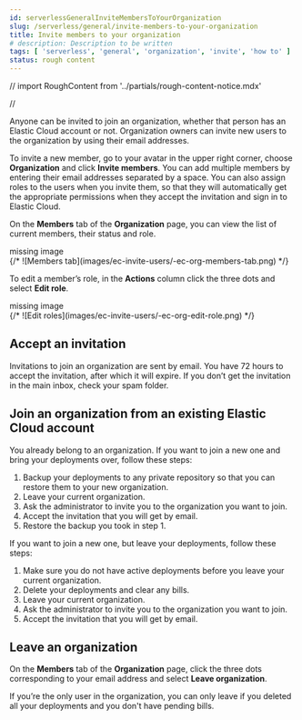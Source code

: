 ```yaml
---
id: serverlessGeneralInviteMembersToYourOrganization
slug: /serverless/general/invite-members-to-your-organization
title: Invite members to your organization
# description: Description to be written
tags: [ 'serverless', 'general', 'organization', 'invite', 'how to' ]
status: rough content
---
```


// import RoughContent from '../partials/rough-content-notice.mdx'

// <RoughContent />

Anyone can be invited to join an organization, whether that person has an Elastic Cloud account or not. Organization owners can invite new users to the organization by using their email addresses. 

To invite a new member, go to your avatar in the upper right corner, choose **Organization** and click **Invite members**. You can add multiple members by entering their email addresses separated by a space. You can also assign roles to the users when you invite them, so that they will automatically get the appropriate permissions when they accept the invitation and sign in to Elastic Cloud.

On the **Members** tab of the **Organization** page, you can view the list of current members, their status and role.

<div style={{ backgroundColor: "#F1F4FA", width: "100%", height: "250px", textAlign: "center", paddingTop: "110px", marginBottom: "20px" }}><DocIcon type="image" title="missing image"/> missing image</div>
{/* ![Members tab](images/ec-invite-users/-ec-org-members-tab.png) */}

To edit a member’s role, in the **Actions** column click the three dots and select **Edit role**.

<div style={{ backgroundColor: "#F1F4FA", width: "100%", height: "250px", textAlign: "center", paddingTop: "110px", marginBottom: "20px" }}><DocIcon type="image" title="missing image"/> missing image</div>
{/* ![Edit roles](images/ec-invite-users/-ec-org-edit-role.png) */}

## Accept an invitation

Invitations to join an organization are sent by email. You have 72 hours to accept the invitation, after which it will expire. If you don’t get the invitation in the main inbox, check your spam folder.

<div id="ec-join-invitation"></div>

## Join an organization from an existing Elastic Cloud account

You already belong to an organization. 
If you want to join a new one and bring your deployments over, follow these steps: 

1. Backup your deployments to any private repository so that you can restore them to your new organization.
1. Leave your current organization.
1. Ask the administrator to invite you to the organization you want to join.
1. Accept the invitation that you will get by email.
1. Restore the backup you took in step 1.

If you want to join a new one, but leave your deployments, follow these steps:

1. Make sure you do not have active deployments before you leave your current organization.
1. Delete your deployments and clear any bills.
1. Leave your current organization.
1. Ask the administrator to invite you to the organization you want to join.
1. Accept the invitation that you will get by email.

## Leave an organization

On the **Members** tab of the **Organization** page, click the three dots corresponding to your email address and select **Leave organization**.

If you’re the only user in the organization, you can only leave if you deleted all your deployments and you don't have pending bills.

